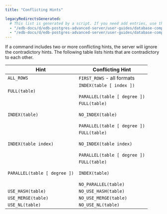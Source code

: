 ```yaml
---
title: "Conflicting Hints"

legacyRedirectsGenerated:
  # This list is generated by a script. If you need add entries, use the `legacyRedirects` key.
  - "/edb-docs/d/edb-postgres-advanced-server/user-guides/database-compatibility-for-oracle-developers-guide/13/conflicting_hints.html"
  - "/edb-docs/d/edb-postgres-advanced-server/user-guides/database-compatibility-for-oracle-developers-guide/latest/conflicting_hints.html"
---
```


<div id="conflicting_hints" class="registered_link"></div>

If a command includes two or more conflicting hints, the server will ignore the contradictory hints. The following table lists hints that are contradictory to each other.

| Hint                         | Conflicting Hint                                                                         |
| ---------------------------- | ---------------------------------------------------------------------------------------- |
| `ALL_ROWS`                   | `FIRST_ROWS` - all formats                                                               |
| `FULL(table)`                | `INDEX(table [ index ])`<br /><br />`PARALLEL(table [ degree ])`                         |
| `INDEX(table)`               | `FULL(table)`<br /><br />`NO_INDEX(table)`<br /><br />`PARALLEL(table [ degree ])`       |
| `INDEX(table index)`         | `FULL(table)`<br /><br />`NO_INDEX(table index)`<br /><br />`PARALLEL(table [ degree ])` |
| `PARALLEL(table [ degree ])` | `FULL(table)`<br /><br />`INDEX(table)`<br /><br />`NO_PARALLEL(table)`                  |
| `USE_HASH(table)`            | `NO_USE_HASH(table)`                                                                     |
| `USE_MERGE(table)`           | `NO_USE_MERGE(table)`                                                                    |
| `USE_NL(table)`              | `NO_USE_NL(table)`                                                                       |
